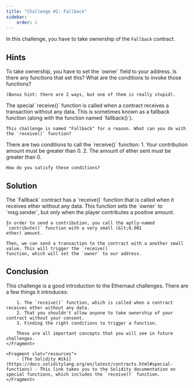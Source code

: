 ```yaml
---
title: "Challenge #1: Fallback"
sidebar:
    order: 1
---
```



In this challenge, you have to take ownership of the `Fallback` contract.

## Hints

<Hint index={1}>
    To take ownership, you have to set the `owner` field to your address. Is there any functions that set this? What are
    the conditions to invoke those functions?

    (Bonus hint: there are 2 ways, but one of them is really stupid).
</Hint>

<Hint index={2}>
    The special `receive()` function is called when a contract receives a transaction without any data. This is
    sometimes known as a fallback function (along with the function named `fallback()`).

    This challenge is named "Fallback" for a reason. What can you do with the `receive()` function?
</Hint>

<Hint index="3">
    There are two conditions to call the `receive()` function:
    1. Your contribution amount must be greater than 0.
    2. The amount of ether sent must be greater than 0.

    How do you satisfy these conditions?
</Hint>

## Solution

<Solution>
    The `Fallback` contract has a `receive()` function that is called when it receives ether without any data. This
    function sets the `owner` to `msg.sender`, but only when the player contributes a positive amount.

    In order to send a contribution, you call the aptly-named `contribute()` function with a very small (&lt;0.001
    ether) amount.

    Then, we can send a transaction to the contract with a another small value. This will trigger the `receive()`
    function, which will set the `owner` to our address.
</Solution>

## Conclusion

<Conclusion>
    <Fragment slot="takeaways">
        This challenge is a good introduction to the Ethernaut challenges. There are a few things it introduces:

        1. The `receive()` function, which is called when a contract receives ether without any data.
        2. That you shouldn't allow anyone to take ownership of your contract without your consent.
        3. Finding the right conditions to trigger a function.

        These are all important concepts that you will see in future challenges.
    </Fragment>

    <Fragment slot="resources">
        - [The Solidity Wiki](https://docs.soliditylang.org/en/latest/contracts.html#special-functions) - This link takes you to the Solidity documentation on special functions, which includes the `receive()` function.
    </Fragment>
</Conclusion>
